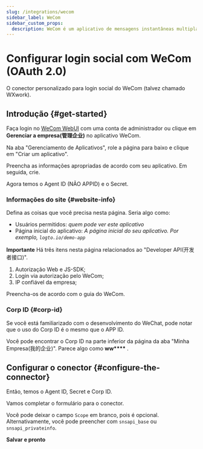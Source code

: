 ```yaml
---
slug: /integrations/wecom
sidebar_label: WeCom
sidebar_custom_props:
  description: WeCom é um aplicativo de mensagens instantâneas multiplataforma para equipes. É a versão empresarial do WeChat.
---
```



# Configurar login social com WeCom (OAuth 2.0)

O conector personalizado para login social do WeCom (talvez chamado WXwork).

<GuideTip />

## Introdução \{#get-started}

Faça login no [WeCom WebUI](https://work.weixin.qq.com/) com uma conta de administrador ou clique em **Gerenciar a empresa(管理企业)** no aplicativo WeCom.

Na aba "Gerenciamento de Aplicativos", role a página para baixo e clique em "Criar um aplicativo".

Preencha as informações apropriadas de acordo com seu aplicativo. Em seguida, crie.

Agora temos o Agent ID (NÃO APPID) e o Secret.

### Informações do site \{#website-info}

Defina as coisas que você precisa nesta página. Seria algo como:

- Usuários permitidos: _quem pode ver este aplicativo_
- Página inicial do aplicativo: _A página inicial do seu aplicativo. Por exemplo, `logto.io/demo-app`_

**Importante**
Há três itens nesta página relacionados ao "Developer API(开发者接口)".

1. Autorização Web e JS-SDK;
2. Login via autorização pelo WeCom;
3. IP confiável da empresa;

Preencha-os de acordo com o guia do WeCom.

### Corp ID \{#corp-id}

Se você está familiarizado com o desenvolvimento do WeChat, pode notar que o uso do Corp ID é o mesmo que o APP ID.

Você pode encontrar o Corp ID na parte inferior da página da aba "Minha Empresa(我的企业)". Parece algo como **ww\*\*\*\*** .

## Configurar o conector \{#configure-the-connector}

Então, temos o Agent ID, Secret e Corp ID.

Vamos completar o formulário para o conector.

Você pode deixar o campo `Scope` em branco, pois é opcional. Alternativamente, você pode preencher com `snsapi_base` ou `snsapi_privateinfo`.

**Salvar e pronto**
